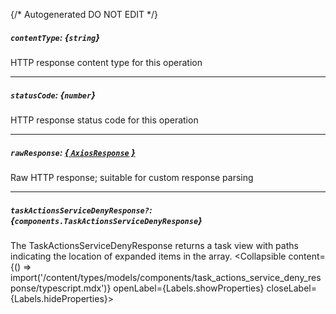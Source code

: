 {/* Autogenerated DO NOT EDIT  */}

##### `contentType`: *{`string`}*
HTTP response content type for this operation

---
##### `statusCode`: *{`number`}*
HTTP response status code for this operation

---
##### `rawResponse`: [*{ `AxiosResponse` }*](https://axios-http.com/docs/res_schema)
Raw HTTP response; suitable for custom response parsing

---
##### `taskActionsServiceDenyResponse?`: *{`components.TaskActionsServiceDenyResponse`}*
The TaskActionsServiceDenyResponse returns a task view with paths indicating the location of expanded items in the array.
<Collapsible content={() => import('/content/types/models/components/task_actions_service_deny_response/typescript.mdx')} openLabel={Labels.showProperties} closeLabel={Labels.hideProperties}>
</Collapsible>



